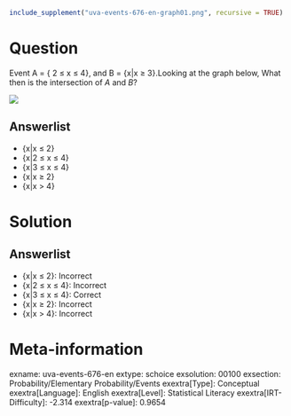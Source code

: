 ```r
include_supplement("uva-events-676-en-graph01.png", recursive = TRUE)
```

Question
========

Event A = { 2 ≤ x ≤ 4}, and B = {x|x ≥ 3}.Looking at the graph below, What then is the intersection of *A* and *B*?

![](uva-events-676-en-graph01.png)

Answerlist
----------

* {x|x ≤ 2}
* {x|2 ≤ x ≤ 4}
* {x|3 ≤ x ≤ 4}
* {x|x ≥ 2}
* {x|x > 4}

Solution
========

Answerlist
----------

* {x|x ≤ 2}: Incorrect
* {x|2 ≤ x ≤ 4}: Incorrect
* {x|3 ≤ x ≤ 4}: Correct
* {x|x ≥ 2}: Incorrect
* {x|x > 4}: Incorrect

Meta-information
================
exname: uva-events-676-en
extype: schoice
exsolution: 00100
exsection: Probability/Elementary Probability/Events
exextra[Type]: Conceptual
exextra[Language]: English
exextra[Level]: Statistical Literacy
exextra[IRT-Difficulty]: -2.314
exextra[p-value]: 0.9654

